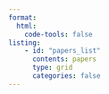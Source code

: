 ```yaml
---
format:
  html:
    code-tools: false
listing:
    - id: "papers_list"
      contents: papers
      type: grid
      categories: false
---
```

